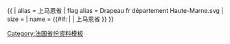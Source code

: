 {{ {{{1<noinclude>|country showdata</noinclude>}}}
| alias = 上马恩省
| flag alias = Drapeau fr département Haute-Marne.svg
| size = {{{size|}}}
| name = {{#if: {{{name|}}} | {{{name|}}} | 上马恩省 }}
}}<noinclude>
[[Category:法国省份资料模板]]
</noinclude>
